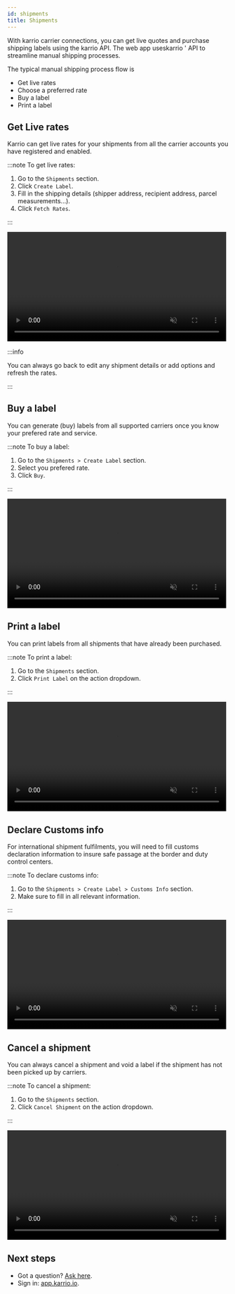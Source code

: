 ```yaml
---
id: shipments
title: Shipments
---
```


With karrio carrier connections, you can get live quotes and purchase
shipping labels using the karrio API. The web app useskarrio ' API
to streamline manual shipping processes.

The typical manual shipping process flow is

- Get live rates
- Choose a preferred rate
- Buy a label
- Print a label


## Get Live rates

Karrio can get live rates for your shipments from all the carrier
accounts you have registered and enabled.

:::note To get live rates:

1. Go to the `Shipments` section.
2. Click `Create Label`.
3. Fill in the shipping details (shipper address, recipient address, parcel measurements...).
4. Click `Fetch Rates`.

:::

<video width="99%" loop={true} muted={true} playsInline={true} controls={true}>
  <source src="/videos/get-rates.mp4"/>
</video>

:::info

You can always go back to edit any shipment details or add options and refresh the rates.

:::



## Buy a label

You can generate (buy) labels from all supported carriers once you know
your prefered rate and service.

:::note To buy a label:

1. Go to the `Shipments > Create Label` section.
2. Select you prefered rate.
3. Click `Buy`.

:::

<video width="99%" loop={true} muted={true} playsInline={true} controls={true}>
  <source src="/videos/buy-label.mp4"/>
</video>



## Print a label

You can print labels from all shipments that have already been purchased.

:::note To print a label:

1. Go to the `Shipments` section.
2. Click `Print Label` on the action dropdown.

:::

<video width="99%" loop={true} muted={true} playsInline={true} controls={true}>
  <source src="/videos/print-label.mp4"/>
</video>



## Declare Customs info

For international shipment fulfilments, you will need to fill customs
declaration information to insure safe passage at the border and duty
control centers.

:::note To declare customs info:

1. Go to the `Shipments > Create Label > Customs Info` section.
2. Make sure to fill in all relevant information.

:::

<video width="99%" loop={true} muted={true} playsInline={true} controls={true}>
  <source src="/videos/customs-declaration.mp4"/>
</video>



## Cancel a shipment

You can always cancel a shipment and void a label if the shipment has not
been picked up by carriers.

:::note To cancel a shipment:

1. Go to the `Shipments` section.
2. Click `Cancel Shipment` on the action dropdown.

:::

<video width="99%" loop={true} muted={true} playsInline={true} controls={true}>
  <source src="/videos/cancel-shipment.mp4"/>
</video>


## Next steps

- Got a question? [Ask here](https://github.com/purplship/purplship/discussions).
- Sign in: [app.karrio.io](https://app.karrio.io).
